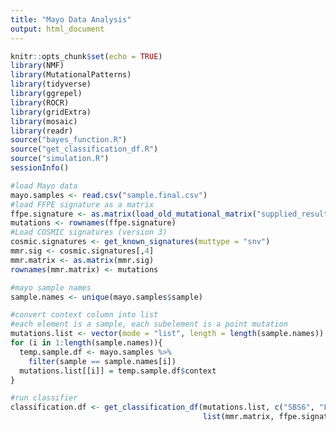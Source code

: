 ```yaml
---
title: "Mayo Data Analysis"
output: html_document
---
```


```r
knitr::opts_chunk$set(echo = TRUE)
library(NMF)
library(MutationalPatterns)
library(tidyverse)
library(ggrepel)
library(ROCR)
library(gridExtra)
library(mosaic)
library(readr)
source("bayes_function.R")
source("get_classification_df.R")
source("simulation.R")
sessionInfo()
```


```r
#load Mayo data
mayo.samples <- read.csv("sample.final.csv")
#load FFPE signature as a matrix
ffpe.signature <- as.matrix(load_old_mutational_matrix("supplied_results/ffpe.signature.txt"))
mutations <- rownames(ffpe.signature)
#Load COSMIC signatures (version 3)
cosmic.signatures <- get_known_signatures(muttype = "snv")
mmr.sig <- cosmic.signatures[,4]
mmr.matrix <- as.matrix(mmr.sig)
rownames(mmr.matrix) <- mutations

#mayo sample names
sample.names <- unique(mayo.samples$sample)

```

```r
#convert context column into list
#each element is a sample, each subelement is a point mutation
mutations.list <- vector(mode = "list", length = length(sample.names))
for (i in 1:length(sample.names)){
  temp.sample.df <- mayo.samples %>%
    filter(sample == sample.names[i])
  mutations.list[[i]] = temp.sample.df$context
}
```

```r
#run classifier
classification.df <- get_classification_df(mutations.list, c("SBS6", "FFFPE"),
                                           list(mmr.matrix, ffpe.signature))
```



